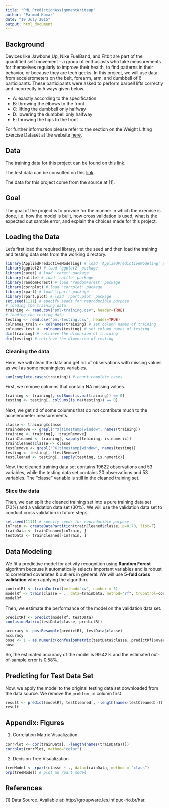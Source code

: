 ```yaml
---
title: "PML_PredictionAssignmentWriteup"
author: "Parmod Kumar"
date: "19 July 2015"
output: html_document
---
```


## Background
Devices like Jawbone Up, Nike FuelBand, and Fitbit are part of the quantified self movement - a group of enthusiasts who take measurements for themselves regularly to improve their health, to find patterns in their behavior, or because they are tech geeks. In this project, we will use data from accelerometers on the belt, forearm, arm, and dumbbell of 6 participants. These participants were asked to perform barbell lifts correctly and incorrectly in 5 ways given below.

* A: exactly according to the specification
* B: throwing the elbows to the front
* C: lifting the dumbbell only halfway
* D: lowering the dumbbell only halfway
* E: throwing the hips to the front

For further information please refer to the section on the Weight Lifting Exercise Dataset at the website [here](http://groupware.les.inf.puc-rio.br/har).

## Data
The training data for this project can be found on this [link](https://d396qusza40orc.cloudfront.net/predmachlearn/pml-training.csv).

The test data can be consulted on this [link](https://d396qusza40orc.cloudfront.net/predmachlearn/pml-testing.csv).

The data for this project come from the source at [1].

## Goal
The goal of the project is to provide for the manner in which the exercise is done, i.e. how the model is built, how cross validation is used, what is the expected out sample error, and explain the choices made for this project.

## Loading the Data
Let's first load the required library, set the seed and then load the training and testing data sets from the working directory.

```r
library(AppliedPredictiveModeling) # load 'AppliedPredictiveModeling' package
library(ggplot2) # load 'ggplot2' package
library(caret) # load 'caret' package
library(rattle) # load 'rattle' package
library(randomForest) # load 'randomForest' package
library(corrplot) # load 'corrplot' package
library(rpart) # load 'rpart' package
library(rpart.plot) # load 'rpart.plot' package
set.seed(1111) # specify seeds for reproducible purpose
# loading the training data
training <- read.csv("pml-training.csv", header=TRUE)
# loading the testing data
testing <- read.csv("pml-testing.csv", header=TRUE)
colnames_train <- colnames(training) # set column names of training
colnames_test <- colnames(testing) # set column names of testing
dim(training) # retrieve the dimension of training
dim(testing) # retrieve the dimension of testing
```

### Cleaning the data
Here, we will clean the data and get rid of observations with missing values as well as some meaningless variables.

```r
sum(complete.cases(training)) # count complete cases
```

First, we remove columns that contain NA missing values.

```r
training <- training[, colSums(is.na(training)) == 0] 
testing <- testing[, colSums(is.na(testing)) == 0] 
```  

Next, we get rid of some columns that do not contribute much to the accelerometer measurements.

```r
classe <- training$classe
trainRemove <- grepl("^X|timestamp|window", names(training))
training <- training[, !trainRemove]
trainCleaned <- training[, sapply(training, is.numeric)]
trainCleaned$classe <- classe
testRemove <- grepl("^X|timestamp|window", names(testing))
testing <- testing[, !testRemove]
testCleaned <- testing[, sapply(testing, is.numeric)]
```

Now, the cleaned training data set contains 19622 observations and 53 variables, while the testing data set contains 20 observations and 53 variables. The "classe" variable is still in the cleaned training set.

### Slice the data
Then, we can split the cleaned training set into a pure training data set (70%) and a validation data set (30%). We will use the validation data set to conduct cross validation in future steps.  

```r
set.seed(1111) # specify seeds for reproducible purpose
inTrain <- createDataPartition(trainCleaned$classe, p=0.70, list=F)
trainData <- trainCleaned[inTrain, ]
testData <- trainCleaned[-inTrain, ]
```

## Data Modeling
We fit a predictive model for activity recognition using **Random Forest** algorithm because it automatically selects important variables and is robust to correlated covariates & outliers in general. We will use **5-fold cross validation** when applying the algorithm.

```r
controlRf <- trainControl(method="cv", number = 5)
modelRf <- train(classe ~ ., data=trainData, method="rf", trControl=controlRf, ntree=250)
modelRf
```

Then, we estimate the performance of the model on the validation data set.  

```r
predictRf <- predict(modelRf, testData)
confusionMatrix(testData$classe, predictRf)
```

```r
accuracy <- postResample(predictRf, testData$classe)
accuracy
oose <- 1 - as.numeric(confusionMatrix(testData$classe, predictRf)$overall[1])
oose
```

So, the estimated accuracy of the model is 99.42% and the estimated out-of-sample error is 0.58%.

## Predicting for Test Data Set
Now, we apply the model to the original testing data set downloaded from the data source. We remove the `problem_id` column first.  

```r
result <- predict(modelRf, testCleaned[, -length(names(testCleaned))])
result
```  

## Appendix: Figures
1. Correlation Matrix Visualization  

```r
corrPlot <- cor(trainData[, -length(names(trainData))])
corrplot(corrPlot, method="color")
```

2. Decision Tree Visualization

```r
treeModel <- rpart(classe ~ ., data=trainData, method = "class")
prp(treeModel) # plot an rpart model
```

## References
[1] Data Source. Available at: http://groupware.les.inf.puc-rio.br/har.
